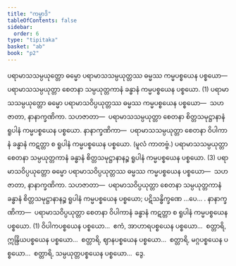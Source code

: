 ```yaml
---
title: "ကမ္မာဒိ"
tableOfContents: false
sidebar:
  order: 6
type: "tipitaka"
basket: "ab"
book: "p2"
---
```



<DynamicBreadcrumb />

<Division number="75" book="p2" e="ch" v="38" p="279">

<Paragraph number="2270" book="p2">
ပရာမာသသမ္ပယုတ္တော ဓမ္မော ပရာမာသသမ္ပယုတ္တဿ ဓမ္မဿ ကမ္မပစ္စယေန ပစ္စယော—  ပရာမာသသမ္ပယုတ္တာ စေတနာ သမ္ပယုတ္တကာနံ ခန္ဓာနံ ကမ္မပစ္စယေန ပစ္စယော. (1)
</Paragraph>

<Paragraph number="2271" book="p2">
ပရာမာသသမ္ပယုတ္တော ဓမ္မော ပရာမာသဝိပ္ပယုတ္တဿ ဓမ္မဿ ကမ္မပစ္စယေန ပစ္စယော—  သဟဇာတာ, နာနာက္ခဏိကာ. <Emphasis>သဟဇာတာ</Emphasis>—  ပရာမာသသမ္ပယုတ္တာ စေတနာ စိတ္တသမုဋ္ဌာနာနံ ရူပါနံ ကမ္မပစ္စယေန ပစ္စယော. <Emphasis>နာနာက္ခဏိကာ</Emphasis>—  ပရာမာသသမ္ပယုတ္တာ စေတနာ ဝိပါကာနံ ခန္ဓာနံ ကဋတ္တာ စ ရူပါနံ ကမ္မပစ္စယေန ပစ္စယော. (မူလံ ကာတဗ္ဗံ.) ပရာမာသသမ္ပယုတ္တာ စေတနာ သမ္ပယုတ္တကာနံ ခန္ဓာနံ စိတ္တသမုဋ္ဌာနာနဉ္စ ရူပါနံ ကမ္မပစ္စယေန ပစ္စယော. (3)
</Paragraph>

<Paragraph number="2272" book="p2">
ပရာမာသဝိပ္ပယုတ္တော ဓမ္မော ပရာမာသဝိပ္ပယုတ္တဿ ဓမ္မဿ ကမ္မပစ္စယေန ပစ္စယော—  သဟဇာတာ, နာနာက္ခဏိကာ. <Emphasis>သဟဇာတာ</Emphasis>—  ပရာမာသဝိပ္ပယုတ္တာ စေတနာ သမ္ပယုတ္တကာနံ ခန္ဓာနံ စိတ္တသမုဋ္ဌာနာနဉ္စ ရူပါနံ ကမ္မပစ္စယေန ပစ္စယော; ပဋိသန္ဓိက္ခဏေ …ပေ… . <Emphasis>နာနာက္ခဏိကာ</Emphasis>—  ပရာမာသဝိပ္ပယုတ္တာ စေတနာ ဝိပါကာနံ ခန္ဓာနံ ကဋတ္တာ စ ရူပါနံ ကမ္မပစ္စယေန ပစ္စယော. (1)
</Paragraph>

<Paragraph number="2273" book="p2">
ဝိပါကပစ္စယေန ပစ္စယော…  ဧကံ, အာဟာရပစ္စယေန ပစ္စယော…  စတ္တာရိ, ဣန္ဒြိယပစ္စယေန ပစ္စယော…  စတ္တာရိ, ဈာနပစ္စယေန ပစ္စယော…  စတ္တာရိ, မဂ္ဂပစ္စယေန ပစ္စယော…  စတ္တာရိ, သမ္ပယုတ္တပစ္စယေန ပစ္စယော…  ဒွေ.
</Paragraph>
</Division>